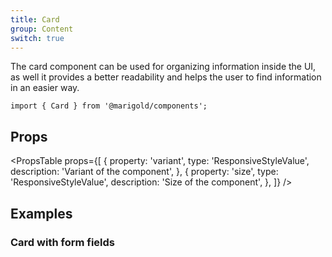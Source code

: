 ```yaml
---
title: Card
group: Content
switch: true
---
```


The card component can be used for organizing information inside the UI, as well it provides a better readability and helps the user to find information in an easier way.

<Preview>
  <CardDemo />
</Preview>

```tsx
import { Card } from '@marigold/components';
```

## Props

<PropsTable
  props={[
    {
      property: 'variant',
      type: 'ResponsiveStyleValue<string>',
      description: 'Variant of the component',
    },
    {
      property: 'size',
      type: 'ResponsiveStyleValue<string>',
      description: 'Size of the component',
    },
  ]}
/>

## Examples

### Card with form fields

```tsx preview file=components/Card/card-form.demo.tsx

```
